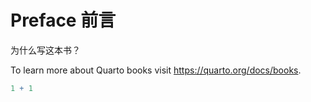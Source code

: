 # Preface 前言 {.unnumbered}

为什么写这本书？

To learn more about Quarto books visit <https://quarto.org/docs/books>.

```r
1 + 1
```

